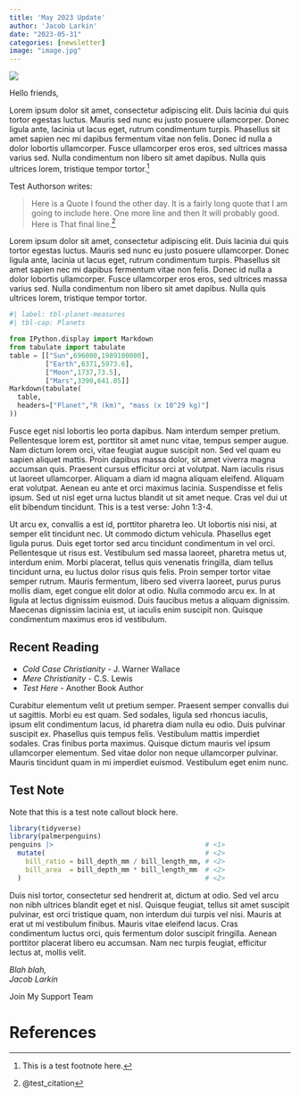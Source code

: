 ```yaml
---
title: 'May 2023 Update'
author: 'Jacob Larkin'
date: "2023-05-31"
categories: [newsletter]
image: "image.jpg"
---
```



[![](ratio-christi-logo.webp){fig-alt='Ratio Christi Logo'}](https://ratiochristi.org)


Hello friends,

Lorem ipsum dolor sit amet, consectetur adipiscing elit. Duis lacinia dui quis
tortor egestas luctus. Mauris sed nunc eu justo posuere ullamcorper. Donec
ligula ante, lacinia ut lacus eget, rutrum condimentum turpis. Phasellus sit
amet sapien nec mi dapibus fermentum vitae non felis. Donec id nulla a dolor
lobortis ullamcorper. Fusce ullamcorper eros eros, sed ultrices massa varius
sed. Nulla condimentum non libero sit amet dapibus. Nulla quis ultrices lorem,
tristique tempor tortor.^[This is a test footnote here.]

Test Authorson writes:

> Here is a Quote I found the other day. It is a fairly long quote that I am
going to include here. One more line and then It will probably good. Here is
That final line.^[@test_citation]

Lorem ipsum dolor sit amet, consectetur adipiscing elit. Duis lacinia dui quis
tortor egestas luctus. Mauris sed nunc eu justo posuere ullamcorper. Donec
ligula ante, lacinia ut lacus eget, rutrum condimentum turpis. Phasellus sit
amet sapien nec mi dapibus fermentum vitae non felis. Donec id nulla a dolor
lobortis ullamcorper. Fusce ullamcorper eros eros, sed ultrices massa varius
sed. Nulla condimentum non libero sit amet dapibus. Nulla quis ultrices lorem,
tristique tempor tortor.

```python
#| label: tbl-planet-measures
#| tbl-cap: Planets

from IPython.display import Markdown
from tabulate import tabulate
table = [["Sun",696000,1989100000],
         ["Earth",6371,5973.6],
         ["Moon",1737,73.5],
         ["Mars",3390,641.85]]
Markdown(tabulate(
  table, 
  headers=["Planet","R (km)", "mass (x 10^29 kg)"]
))
```

Fusce eget nisl lobortis leo porta dapibus. Nam interdum semper pretium.
Pellentesque lorem est, porttitor sit amet nunc vitae, tempus semper augue.
Nam dictum lorem orci, vitae feugiat augue suscipit non. Sed vel quam eu sapien
aliquet mattis. Proin dapibus massa dolor, sit amet viverra magna accumsan
quis. Praesent cursus efficitur orci at volutpat. Nam iaculis risus ut laoreet
ullamcorper. Aliquam a diam id magna aliquam eleifend. Aliquam erat volutpat.
Aenean eu ante et orci maximus lacinia. Suspendisse et felis ipsum. Sed ut nisl
eget urna luctus blandit ut sit amet neque. Cras vel dui ut elit bibendum
tincidunt. This is a test verse: John 1:3-4.

Ut arcu ex, convallis a est id, porttitor pharetra leo. Ut lobortis nisi nisi,
at semper elit tincidunt nec. Ut commodo dictum vehicula. Phasellus eget ligula
purus. Duis eget tortor sed arcu tincidunt condimentum in vel orci. Pellentesque
ut risus est. Vestibulum sed massa laoreet, pharetra metus ut, interdum enim.
Morbi placerat, tellus quis venenatis fringilla, diam tellus tincidunt urna, eu
luctus dolor risus quis felis. Proin semper tortor vitae semper rutrum. Mauris
fermentum, libero sed viverra laoreet, purus purus mollis diam, eget congue
elit dolor at odio. Nulla commodo arcu ex. In at ligula at lectus dignissim
euismod. Duis faucibus metus a aliquam dignissim. Maecenas dignissim lacinia
est, ut iaculis enim suscipit non. Quisque condimentum maximus eros id
vestibulum.

::: {.callout-tip}
## Recent Reading

- *Cold Case Christianity* - J. Warner Wallace
- *Mere Christianity* - C.S. Lewis
- *Test Here* - Another Book Author
:::

Curabitur elementum velit ut pretium semper. Praesent semper convallis dui ut
sagittis. Morbi eu est quam. Sed sodales, ligula sed rhoncus iaculis, ipsum
elit condimentum lacus, id pharetra diam nulla eu odio. Duis pulvinar suscipit
ex. Phasellus quis tempus felis. Vestibulum mattis imperdiet sodales. Cras
finibus porta maximus. Quisque dictum mauris vel ipsum ullamcorper elementum.
Sed vitae dolor non neque ullamcorper pulvinar. Mauris tincidunt quam in mi
imperdiet euismod. Vestibulum eget enim nunc.

::: {.callout-note icon=false appearance='simple'}
## Test Note

Note that this is a test note callout block here.

```r
library(tidyverse)
library(palmerpenguins)
penguins |>                                      # <1>
  mutate(                                        # <2>
    bill_ratio = bill_depth_mm / bill_length_mm, # <2>
    bill_area  = bill_depth_mm * bill_length_mm  # <2>
  )                                              # <2>
```
:::

Duis nisl tortor, consectetur sed hendrerit at, dictum at odio. Sed vel arcu
non nibh ultrices blandit eget et nisl. Quisque feugiat, tellus sit amet
suscipit pulvinar, est orci tristique quam, non interdum dui turpis vel nisi.
Mauris at erat ut mi vestibulum finibus. Mauris vitae eleifend lacus. Cras
condimentum luctus orci, quis fermentum dolor suscipit fringilla. Aenean
porttitor placerat libero eu accumsan. Nam nec turpis feugiat, efficitur lectus
at, mollis velit.
  
  
*Blah blah,*  
*Jacob Larkin*

Join My Support Team

# References {.unnumbered .appendix}

::: {#refs}
:::

